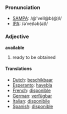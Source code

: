 ===Pronunciation===
*[[w:SAMPA|SAMPA]]: /@'veIl@b(@)l/
*[[w:IPA|IPA]]: /əˈveɪləb(ə)l/
===Adjective===

'''available'''

#ready to be obtained

====Translations====
*[[Dutch]]: [[beschikbaar]]
*[[Esperanto]]: [[havebla]]
*[[French]]: [[disponible]]
*[[German]]: [[verfügbar]]
*[[Italian]]: [[disponibile]]
*[[Spanish]]: [[disponible]]